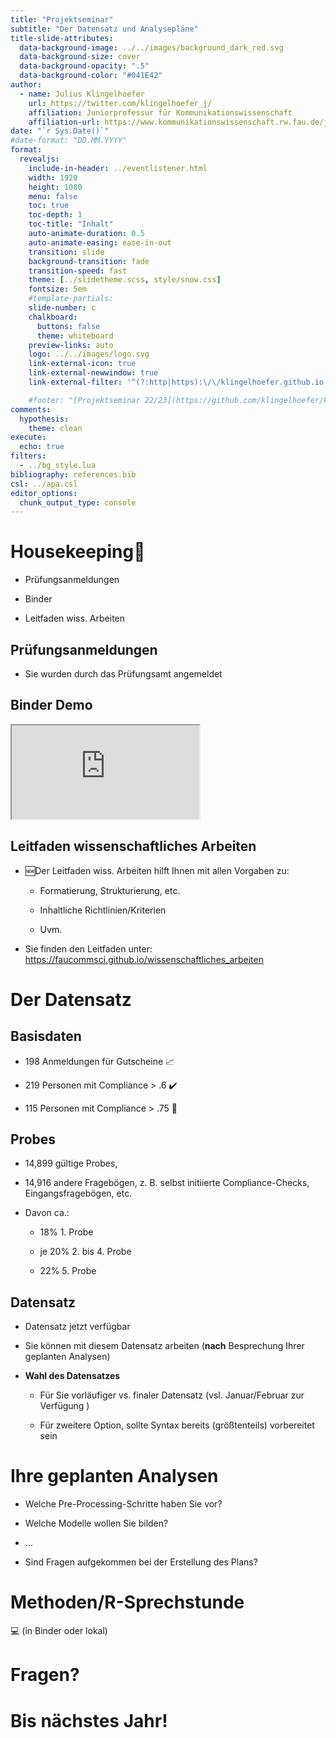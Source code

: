 ```yaml
---
title: "Projektseminar"
subtitle: "Der Datensatz und Analysepläne"
title-slide-attributes:
  data-background-image: ../../images/background_dark_red.svg
  data-background-size: cover
  data-background-opacity: ".5"
  data-background-color: "#041E42"
author: 
  - name: Julius Klingelhoefer 
    url: https://twitter.com/klingelhoefer_j/
    affiliation: Juniorprofessur für Kommunikationswissenschaft
    affiliation-url: https://www.kommunikationswissenschaft.rw.fau.de/julius-klingelhoefer/
date: "`r Sys.Date()`" 
#date-format: "DD.MM.YYYY"
format:
  revealjs:
    include-in-header: ../eventlistener.html
    width: 1920
    height: 1080
    menu: false
    toc: true
    toc-depth: 1
    toc-title: "Inhalt"
    auto-animate-duration: 0.5
    auto-animate-easing: ease-in-out
    transition: slide
    background-transition: fade
    transition-speed: fast
    theme: [../slidetheme.scss, style/snow.css]
    fontsize: 5em
    #template-partials:
    slide-number: c
    chalkboard:
      buttons: false
      theme: whiteboard
    preview-links: auto
    logo: ../../images/logo.svg
    link-external-icon: true
    link-external-newwindow: true
    link-external-filter: '^(?:http|https):\/\/klingelhoefer.github.io'

    #footer: "[Projektseminar 22/23](https://github.com/klingelhoefer/Projektseminar-Winter-2022-23)"
comments:
  hypothesis: 
    theme: clean
execute:
  echo: true
filters: 
  - ../bg_style.lua
bibliography: references.bib
csl: ../apa.csl
editor_options: 
  chunk_output_type: console
---
```


# Housekeeping🧹

-   Prüfungsanmeldungen

-   Binder

-   Leitfaden wiss. Arbeiten

## Prüfungsanmeldungen

-   Sie wurden durch das Prüfungsamt angemeldet

## Binder Demo

<iframe src="https://klingelhoefer.github.io/Projektseminar-Winter-2022-23/">

</iframe>

## Leitfaden wissenschaftliches Arbeiten

-   🆕Der Leitfaden wiss. Arbeiten hilft Ihnen mit allen Vorgaben zu:

    -   Formatierung, Strukturierung, etc.

    -   Inhaltliche Richtlinien/Kriterien

    -   Uvm.

-   Sie finden den Leitfaden unter: <https://faucommsci.github.io/wissenschaftliches_arbeiten>

# Der Datensatz

## Basisdaten

-   198 Anmeldungen für Gutscheine 📈

-   219 Personen mit Compliance \> .6 ✔️

-   115 Personen mit Compliance \> .75 👾

## Probes

-   14,899 gültige Probes,

-   14,916 andere Fragebögen, z. B. selbst initiierte Compliance-Checks, Eingangsfragebögen, etc.

-   Davon ca.:

    -   18% 1. Probe

    -   je 20% 2. bis 4. Probe

    -   22% 5. Probe

## Datensatz

-   Datensatz jetzt verfügbar

-   Sie können mit diesem Datensatz arbeiten (**nach** Besprechung Ihrer geplanten Analysen)

-   **Wahl des Datensatzes**

    -   Für Sie vorläufiger vs. finaler Datensatz (vsl. Januar/Februar zur Verfügung )

    -   Für zweitere Option, sollte Syntax bereits (größtenteils) vorbereitet sein

# Ihre geplanten Analysen

-   Welche Pre-Processing-Schritte haben Sie vor?

-   Welche Modelle wollen Sie bilden?

-   ...

-   Sind Fragen aufgekommen bei der Erstellung des Plans?

# Methoden/R-Sprechstunde

💻 (in Binder oder lokal)

::: {#refs}
:::

# Fragen? {background-image="../../images/towfiqu-barbhuiya-unsplash.jpg"}

# Bis nächstes Jahr! {.holidays background-image="img/artboard-studio-unsplash.jpg"}

<div>

::: snow
:::

::: snow
:::

::: snow
:::

::: snow
:::

::: snow
:::

::: snow
:::

::: snow
:::

::: snow
:::

::: snow
:::

::: snow
:::

::: snow
:::

::: snow
:::

::: snow
:::

::: snow
:::

::: snow
:::

::: snow
:::

::: snow
:::

::: snow
:::

::: snow
:::

::: snow
:::

::: snow
:::

::: snow
:::

::: snow
:::

::: snow
:::

::: snow
:::

::: snow
:::

::: snow
:::

::: snow
:::

::: snow
:::

::: snow
:::

::: snow
:::

::: snow
:::

::: snow
:::

::: snow
:::

::: snow
:::

::: snow
:::

::: snow
:::

::: snow
:::

::: snow
:::

::: snow
:::

::: snow
:::

::: snow
:::

::: snow
:::

::: snow
:::

::: snow
:::

::: snow
:::

::: snow
:::

::: snow
:::

::: snow
:::

::: snow
:::

::: snow
:::

::: snow
:::

::: snow
:::

::: snow
:::

::: snow
:::

::: snow
:::

::: snow
:::

::: snow
:::

::: snow
:::

::: snow
:::

::: snow
:::

::: snow
:::

::: snow
:::

::: snow
:::

::: snow
:::

::: snow
:::

::: snow
:::

::: snow
:::

::: snow
:::

::: snow
:::

::: snow
:::

::: snow
:::

::: snow
:::

::: snow
:::

::: snow
:::

::: snow
:::

::: snow
:::

::: snow
:::

::: snow
:::

::: snow
:::

::: snow
:::

::: snow
:::

::: snow
:::

::: snow
:::

::: snow
:::

::: snow
:::

::: snow
:::

::: snow
:::

::: snow
:::

::: snow
:::

::: snow
:::

::: snow
:::

::: snow
:::

::: snow
:::

::: snow
:::

::: snow
:::

::: snow
:::

::: snow
:::

::: snow
:::

::: snow
:::

::: snow
:::

::: snow
:::

::: snow
:::

::: snow
:::

::: snow
:::

::: snow
:::

::: snow
:::

::: snow
:::

::: snow
:::

::: snow
:::

::: snow
:::

::: snow
:::

::: snow
:::

::: snow
:::

::: snow
:::

::: snow
:::

::: snow
:::

::: snow
:::

::: snow
:::

::: snow
:::

::: snow
:::

::: snow
:::

::: snow
:::

::: snow
:::

::: snow
:::

::: snow
:::

::: snow
:::

::: snow
:::

::: snow
:::

::: snow
:::

::: snow
:::

::: snow
:::

::: snow
:::

::: snow
:::

::: snow
:::

::: snow
:::

::: snow
:::

::: snow
:::

::: snow
:::

::: snow
:::

::: snow
:::

::: snow
:::

::: snow
:::

::: snow
:::

::: snow
:::

::: snow
:::

::: snow
:::

::: snow
:::

::: snow
:::

::: snow
:::

::: snow
:::

::: snow
:::

::: snow
:::

::: snow
:::

::: snow
:::

::: snow
:::

::: snow
:::

::: snow
:::

::: snow
:::

::: snow
:::

::: snow
:::

::: snow
:::

::: snow
:::

::: snow
:::

::: snow
:::

::: snow
:::

::: snow
:::

::: snow
:::

::: snow
:::

::: snow
:::

::: snow
:::

::: snow
:::

::: snow
:::

::: snow
:::

::: snow
:::

::: snow
:::

::: snow
:::

::: snow
:::

::: snow
:::

::: snow
:::

::: snow
:::

::: snow
:::

::: snow
:::

::: snow
:::

::: snow
:::

::: snow
:::

::: snow
:::

::: snow
:::

::: snow
:::

::: snow
:::

::: snow
:::

::: snow
:::

::: snow
:::

::: snow
:::

::: snow
:::

::: snow
:::

::: snow
:::

::: snow
:::

::: snow
:::

::: snow
:::

</div>
